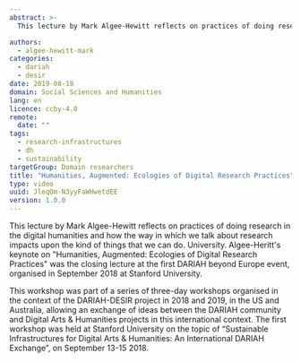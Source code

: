 ```yaml
---
abstract: >-
  This lecture by Mark Algee-Hewitt reflects on practices of doing research in the digital humanities and how the way in which we talk about research impacts upon the kind of things that we can do.

authors:
  - algee-hewitt-mark
categories:
  - dariah
  - desir
date: 2019-08-18
domain: Social Sciences and Humanities
lang: en
licence: ccby-4.0
remote:
  date: ""
tags:
  - research-infrastructures
  - dh
  - sustainability
targetGroup: Domain researchers
title: "Humanities, Augmented: Ecologies of Digital Research Practices"
type: video
uuid: JleqOm-N3yyFaWHwetdEE
version: 1.0.0
---
```


This lecture by Mark Algee-Hewitt reflects on practices of doing research in the digital humanities and how the way in which we talk about research impacts upon the kind of things that we can do. University. Algee-Heritt's keynote on "Humanities, Augmented: Ecologies of Digital Research Practices" was the closing lecture at the first DARIAH beyond Europe event, organised in September 2018 at Stanford University.

This workshop was part of a series of three-day workshops organised in the context of the DARIAH-DESIR project in 2018 and 2019, in the US and Australia, allowing an exchange of ideas between the DARIAH community and Digital Arts & Humanities projects in this international context. The first workshop was held at Stanford University on the topic of “Sustainable Infrastructures for Digital Arts & Humanities: An International DARIAH Exchange”, on September 13-15 2018.

<VideoCard
  title="Humanities, Augmented"
  subtitle="Ecologies of Digital Research Practices"
  id="BhDB3IaLZNw"
  image="/assets/images/cms/resources/humanities-augmented/ecologies-research.png"
/>
